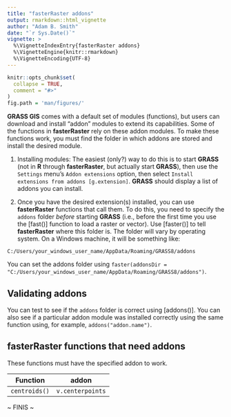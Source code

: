 ```yaml
---
title: "fasterRaster addons"
output: rmarkdown::html_vignette
author: "Adam B. Smith"
date: "`r Sys.Date()`"
vignette: >
  %\VignetteIndexEntry{fasterRaster addons}
  %\VignetteEngine{knitr::rmarkdown}
  %\VignetteEncoding{UTF-8}
---
```


```r
knitr::opts_chunk$set(
  collapse = TRUE,
  comment = "#>"
)
fig.path = 'man/figures/'
```
**GRASS GIS** comes with a default set of modules (functions), but users can download and install "addon" modules to extend its capabilities. Some of the functions in **fasterRaster** rely on these addon modules. To make these functions work, you must find the folder in which addons are stored and install the desired module.

1. Installing modules: The easiest (only?) way to do this is to start **GRASS** (not in **R** through **fasterRaster**, but actually start **GRASS**), then use the `Settings` menu's `Addon extensions` option, then select `Install extensions from addons [g.extension]`. **GRASS** should display a list of addons you can install.

2. Once you have the desired extension(s) installed, you can use **fasterRaster** functions that call them. To do this, you need to specify the `addons` folder *before* starting **GRASS** (i.e., before the first time you use the [fast()] function to load a raster or vector). Use [faster()] to tell **fasterRaster** where this folder is. The folder will vary by operating system. On a Windows machine, it will be something like:

```
C:/Users/your_windows_user_name/AppData/Roaming/GRASS8/addons
```

You can set the addons folder using `faster(addonsDir = "C:/Users/your_windows_user_name/AppData/Roaming/GRASS8/addons")`.

## Validating addons
You can test to see if the `addons` folder is correct using [addons()]. You can also see if a particular addon module was installed correctly using the same function using, for example, `addons("addon.name")`.

## **fasterRaster** functions that need addons
These functions must have the specified addon to work.

   | **Function**              | **addon**          |
   | --------------------------|--------------------|
   | `centroids()`             | `v.centerpoints`   |



~ FINIS ~
